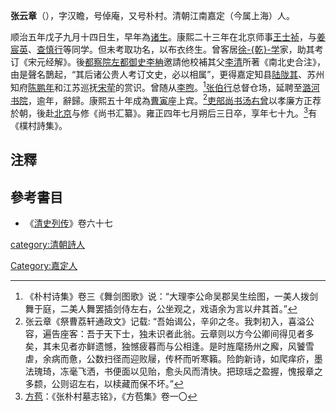 '''张云章'''（{{bd|1648年|1月25日|1726年|7月31日}}），字汉瞻，号倬庵，又号朴村。清朝江南嘉定（今属上海）人。

顺治五年戊子九月十四日生，早年為[[诸生|诸生]]。康熙二十三年在北京师事[[王士祯|王士祯]]，与[[姜宸英|姜宸英]]、[[查慎行|查慎行]]等同学。但未考取功名，以布衣终生。曾客居[[徐乾学|徐-{乾}-学]]家，助其考订《宋元经解》。後[[都察院|都察院]][[左都御史|左都御史]][[李柟|李柟]]邀請他校補其父[[李清|李清]]所著《南北史合注》，由是聲名鵲起，“其后诸公贵人考订文史，必以相属”，更得嘉定知县[[陆陇其|陆陇其]]、苏州知府[[陈鹏年|陈鹏年]]和江苏巡抚[[宋荦|宋荦]]的赏识。曾随从[[李煦|李煦]]。<ref>《朴村诗集》卷三《舞剑图歌》说：“大理李公命吴郡吴生绘图，一美人拨剑舞于庭，二美人舞罢插剑侍左右，公坐观之，戏语余为言以弁其首。”</ref>[[张伯行|张伯行]]总督仓场，延聘至[[潞河书院|潞河书院]]，逾年，辭歸。康熙五十年成為[[曹寅|曹寅]]座上宾。<ref>张云章《祭曹荔轩通政文》记载: “吾始谒公，辛卯之冬。我刺初入，喜溢公容，遍告座客：吾于天下士，独未识者此翁。云章则以方今公卿间得见者多矣，其未见者亦鲜遗憾，独憾疲暮而与公相逢。是时旌麾扬州之廨，风饕雪虐，余病而惫，公数扫径而迎败屦，传杯而听寒籟。险韵新诗，如爬痒疥，墨法瑰琦，冻毫飞洒，书便面以见贻，愈头风而清快。把琼瑶之盈握，愧报章之多颣，公则诏左右，以椟藏而保不坏。”</ref>[[吏部尚书|吏部尚书]][[汤右曾|汤右曾]]以孝廉方正荐於朝，後赴[[北京|北京]]与修《尚书汇纂》。雍正四年七月朔后三日卒，享年七十九。<ref>[[方苞|方苞]]：《张朴村墓志铭》，《方苞集》卷一〇</ref>有《樸村詩集》。

==注釋==
{{reflist}}
==參考書目==
*《[[清史列传|清史列传]]》卷六十七
[[category:清朝詩人|category:清朝詩人]]
[[Category:嘉定人|Category:嘉定人]]